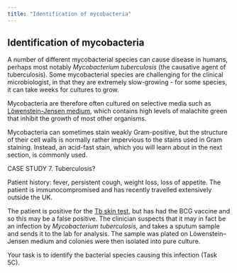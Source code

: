 ```yaml
---
title: "Identification of mycobacteria"
---
```


## Identification of mycobacteria {#sec-mycobacteria}

A number of different mycobacterial species can cause disease in humans, perhaps most notably <i>Mycobacterium tuberculosis</i> (the causative agent of tuberculosis). Some mycobacterial species are challenging for the clinical microbiologist, in that they are extremely slow-growing - for some species, it can take weeks for cultures to grow.

Mycobacteria are therefore often cultured on selective media such as <a href="https://assets.thermofisher.com/TFS-Assets/LSG/manuals/IFU8500.pdf">Löwenstein-Jensen medium</a>, which contains high levels of malachite green that inhibit the growth of most other organisms. 

Mycobacteria can sometimes stain weakly Gram-positive, but the structure of their cell walls is normally rather impervious to the stains used in Gram staining. Instead, an acid-fast stain, which you will learn about in the next section, is commonly used.

::: {.case-study title="Case Study 7"}

CASE STUDY 7. Tuberculosis?

Patient history: fever, persistent cough, weight loss, loss of appetite. The patient is immunocompromised and has recently travelled extensively outside the UK.

The patient is positive for the <a href="https://www.cdc.gov/tb/testing/skin-test.html">Tb skin test</a>, but has had the BCG vaccine and so this may be a false positive. The clinician suspects that it may in fact be an infection by <i>Mycobacterium tuberculosis</i>, and takes a sputum sample and sends it to the lab for analysis. The sample was plated on Löwenstein–Jensen medium and colonies were then isolated into pure culture.

Your task is to identify the bacterial species causing this infection (Task 5C).

:::
